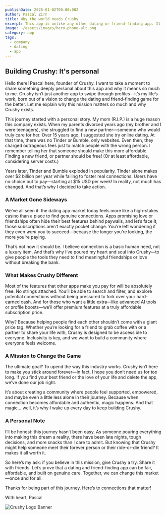 ```yaml
---
publishDate: 2025-01-02T00:00:00Z
author: Pascal Zirn
title: Why the world needs Crushy
excerpt: This app is unlike any other dating or friend-finding app. It's a game changer. And here's why.
image: ~/assets/images/hero-phone-alt.png
category: app
tags:
  - company
  - dating
  - app
---
```




## Building Crushy: It's personal

Hello there! Pascal here, founder of Crushy. I want to take a moment to share something deeply personal about this app and why it means so much to me. Crushy isn’t just another app to swipe through profiles—it’s my life’s work, born out of a vision to change the dating and friend-finding game for the better. Let me explain why this mission matters so much and why Crushy exists.

This journey started with a personal story. My mom (R.I.P.) is a huge reason this company exists. When my parents divorced years ago (my brother and I were teenagers), she struggled to find a new partner—someone who would truly care for her. Over 15 years ago, I suggested she try online dating. At that time, there was no Tinder or Bumble, only websites. Even then, they charged outrageous fees just to match people with the wrong person. I remember telling her that someone should make this more affordable. Finding a new friend, or partner should be free! (Or at least affordable, considering server costs.)

Years later, Tinder and Bumble exploded in popularity. Tinder alone makes over $2 billion per year while failing to foster real connections. Users have no choice but to pay—starting at $15 USD per week! In reality, not much has changed. And that’s why I decided to take action.

### A Market Gone Sideways

We’ve all seen it: the dating app market today feels more like a high-stakes casino than a place to find genuine connections. Apps promising love or friendships often hide their best features behind paywalls, and let’s face it, those subscriptions aren’t exactly pocket change. You’re left wondering if they even *want* you to succeed—because the longer you’re looking, the more you’re paying.

That’s not how it should be. I believe connection is a basic human need, not a luxury item. And that’s why I’ve poured my heart and soul into Crushy—to give people the tools they need to find meaningful friendships or love without breaking the bank.

### What Makes Crushy Different

Most of the features that other apps make you pay for will be absolutely free. No strings attached. You’ll be able to search and filter, and explore potential connections without being pressured to fork over your hard-earned cash. And for those who want a little extra—like advanced AI tools or profile boosts—we’ll offer premium features at a truly affordable subscription price.

Why? Because helping people find each other shouldn’t come with a giant price tag. Whether you’re looking for a friend to grab coffee with or a partner to share your life with, Crushy is designed to be accessible to everyone. Inclusivity is key, and we want to build a community where everyone feels welcome.

### A Mission to Change the Game

The ultimate goal? To upend the way this industry works. Crushy isn’t here to make you stick around forever—in fact, I hope you don’t need us for too long. If you find your best friend or the love of your life and delete the app, we’ve done our job right.

It’s about creating a community where people feel supported, empowered, and maybe even a little less alone in their journey. Because when connection becomes affordable and authentic, magic happens. And that magic… well, it’s why I wake up every day to keep building Crushy.

### A Personal Note

I’ll be honest: this journey hasn’t been easy. As someone pouring everything into making this dream a reality, there have been late nights, tough decisions, and more snacks than I care to admit. But knowing that Crushy might help someone meet their forever person or their ride-or-die friend? It makes it all worth it.

So here’s my ask: if you believe in this mission, give Crushy a try. Share it with friends. Let’s prove that a dating and friend-finding app can be fair, affordable, and built on genuine care. Together, we can change this market—once and for all.

Thanks for being part of this journey. Here’s to connections that matter!

With heart,
Pascal

![Crushy Logo Banner](~/assets/images/banner.logo.crushy.png)
